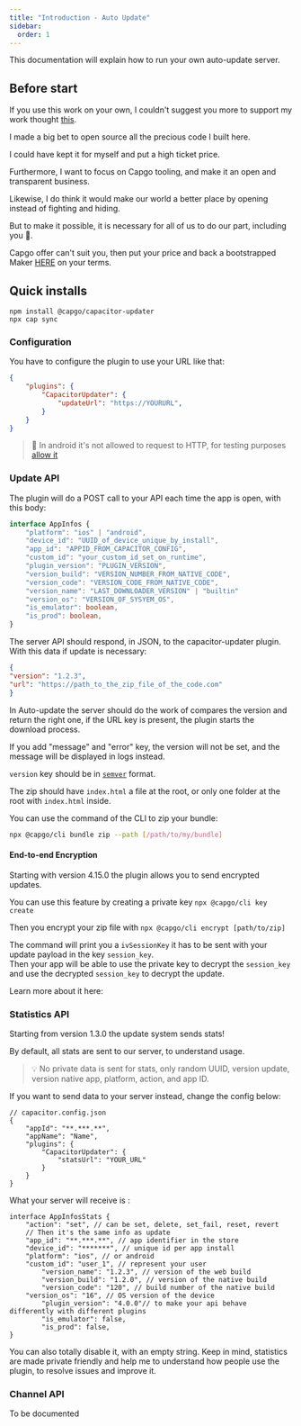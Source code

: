 ```yaml
---
title: "Introduction - Auto Update"
sidebar:
  order: 1
---
```



This documentation will explain how to run your own auto-update server.

## Before start

If you use this work on your own, I couldn't suggest you more to support my work thought [this](https://github.com/sponsors/riderx).

I made a big bet to open source all the precious code I built here.

I could have kept it for myself and put a high ticket price.

Furthermore, I want to focus on Capgo tooling, and make it an open and transparent business.

Likewise, I do think it would make our world a better place by opening instead of fighting and hiding.

But to make it possible, it is necessary for all of us to do our part, including you 🥹.

Capgo offer can't suit you, then put your price and back a bootstrapped Maker [HERE](https://github.com/sponsors/riderx) on your terms.

## Quick installs

```
npm install @capgo/capacitor-updater
npx cap sync
```

### Configuration

You have to configure the plugin to use your URL like that:

```json
{
	"plugins": {
		"CapacitorUpdater": {
			"updateUrl": "https://YOURURL",
		}
	}
}
```

> 🚧 In android it's not allowed to request to HTTP, for testing purposes [allow it](https://stackoverflow.com/questions/45940861/android-8-cleartext-http-traffic-not-permitted)

### Update API

The plugin will do a POST call to your API each time the app is open, with this body:

```typescript
interface AppInfos {
    "platform": "ios" | "android",
    "device_id": "UUID_of_device_unique_by_install",
    "app_id": "APPID_FROM_CAPACITOR_CONFIG",
    "custom_id": "your_custom_id_set_on_runtime",
    "plugin_version": "PLUGIN_VERSION",
    "version_build": "VERSION_NUMBER_FROM_NATIVE_CODE",
    "version_code": "VERSION_CODE_FROM_NATIVE_CODE",
    "version_name": "LAST_DOWNLOADER_VERSION" | "builtin"
    "version_os": "VERSION_OF_SYSYEM_OS",
    "is_emulator": boolean,
    "is_prod": boolean,
}
```

The server API should respond, in JSON, to the capacitor-updater plugin. With this data if update is necessary:

```json
{
"version": "1.2.3",
"url": "https://path_to_the_zip_file_of_the_code.com"
}
```

In Auto-update the server should do the work of compares the version and return the right one, if the URL key is present, the plugin starts the download process.

If you add "message" and "error" key, the version will not be set, and the message will be displayed in logs instead.

`version` key should be in [`semver`](https://semver.org/) format.

The zip should have `index.html` a file at the root, or only one folder at the root with `index.html` inside.


You can use the command of the CLI to zip your bundle:

```bash
npx @capgo/cli bundle zip --path [/path/to/my/bundle]
```

<LinkCard
	title="Update Endppint"
	href="/docs/self-hosted/auto-update/update-endpoint"
/>

#### End-to-end Encryption

Starting with version 4.15.0 the plugin allows you to send encrypted updates.

You can use this feature by creating a private key ``npx @capgo/cli key create``

Then you encrypt your zip file with ``npx @capgo/cli encrypt [path/to/zip]``

The command will print you a `ivSessionKey` it has to be sent with your update payload in the key `session_key`.\
Then your app will be able to use the private key to decrypt the `session_key` and use the decrypted `session_key` to decrypt the update.

Learn more about it here:

<LinkCard
	title="Self-hosted Live Updates"
	href="https://capgo.app/blog/self-hosted-live-updates/"
/>

### Statistics API

Starting from version 1.3.0 the update system sends stats!

By default, all stats are sent to our server, to understand usage.

> 💡 No private data is sent for stats, only random UUID, version update, version native app, platform, action, and app ID.

If you want to send data to your server instead, change the config below:

```tsx
// capacitor.config.json
{
	"appId": "**.***.**",
	"appName": "Name",
	"plugins": {
		"CapacitorUpdater": {
			"statsUrl": "YOUR_URL"
		}
	}
}
```

What your server will receive is :

```tsx
interface AppInfosStats {
	"action": "set", // can be set, delete, set_fail, reset, revert
	// Then it's the same info as update
	"app_id": "**.***.**", // app identifier in the store
	"device_id": "*******", // unique id per app install
	"platform": "ios", // or android
	"custom_id": "user_1", // represent your user
        "version_name": "1.2.3", // version of the web build
        "version_build": "1.2.0", // version of the native build
        "version_code": "120", // build number of the native build
	"version_os": "16", // OS version of the device
        "plugin_version": "4.0.0"// to make your api behave differently with different plugins
        "is_emulator": false,
    	"is_prod": false,
}
```

You can also totally disable it, with an empty string. Keep in mind, statistics are made private friendly and help me to understand how people use the plugin, to resolve issues and improve it.

<LinkCard
	title="Stats Endpoint"
	href="/docs/self-hosted/auto-update/stats-endpoint"
/>

### Channel API

To be documented
